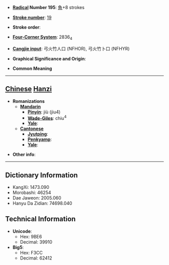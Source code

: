 * '''[[Wiktionary:Chinese radical index| Radical]] Number 195''': [[Wiktionary:Chinese radical index 魚|魚]]+8 strokes

* '''[[Wiktionary:Chinese total strokes index|Stroke number]]''': [[Wiktionary:Chinese total strokes index 19|19]]

* '''Stroke order''': 

* '''[[Wiktionary:Chinese four corner index|Four-Corner System]]''': 2836<sub>4</sub>

* '''[[Wiktionary:Chinese Cangjie index|Cangjie input]]''': 弓火竹人口 (NFHOR), 弓火竹卜口 (NFHYR)

* '''Graphical Significance and Origin''': 

* '''Common Meaning'''

----

== [[Chinese]] [[Hanzi]] ==

* '''Romanizations'''
** '''[[Mandarin]]'''
*** '''[[Pinyin]]''': jiù (jiu4)
*** '''[[Wade-Giles]]''': chiu<sup>4</sup>
*** '''[[Yale]]''': 
** '''[[Cantonese]]'''
*** '''[[Jyutping]]''':
*** '''[[Penkyamp]]''': 
*** '''[[Yale]]''': 

* '''Other info''': 

----

== Dictionary Information ==

* KangXi: 1473.090
* Morobashi: 46254
* Dae Jaweon: 2005.060
* Hanyu Da Zidian: 74698.040

== Technical Information ==

* '''Unicode''':
** Hex: 9BE6
** Decimal: 39910
* '''Big5''':
** Hex: F3CC
** Decimal: 62412